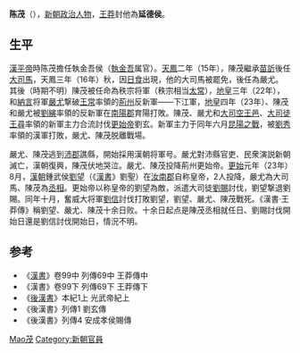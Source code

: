 {{Otheruses|陈茂}}
'''陈茂'''（{{bd|？||23年||}}），[[新朝|新朝]][[政治人物|政治人物]]，[[王莽|王莽]]封他為'''延德侯'''。

== 生平 ==
[[漢平帝|漢平帝]]時陈茂擔任執金吾侯（[[執金吾|執金吾]]属官）。[[天鳳|天鳳]]二年（15年），陳茂繼承[[苗訢|苗訢]]後任[[大司馬|大司馬]]，天鳳三年（16年）秋，因[[日食|日食]]出現，他的大司馬被罷免，後任為嚴尤。其後（時期不明）陳茂被任命為秩宗将軍（秩宗相当[[太常|太常]]），[[地皇_(王莽)|地皇]]三年（22年），和[[納言|納言]]将軍[[嚴尤|嚴尤]]撃破[[王常_(东汉)|王常]]率領的[[荊州|荊州]]反新軍——下江軍，[[地皇_(王莽)|地皇]]四年（23年）、陳茂和嚴尤被[[劉縯|劉縯]]率領的反新軍在[[南陽郡|南陽郡]]育陽打敗。陳茂、嚴尤和[[大司空|大司空]][[王邑|王邑]]、[[大司徒|大司徒]][[王尋|王尋]]率領的新軍主力合流討伐[[更始帝|更始帝]]劉玄。新軍主力于同年六月[[昆陽之戰|昆陽之戰]]，被[[劉秀|劉秀]]率領的漢軍打敗，嚴尤、陳茂脱離戰場。

嚴尤、陳茂逃到[[沛郡|沛郡]]譙縣，開始採用漢朝将軍号。嚴尤對沛縣官吏、民衆演説新朝滅亡，漢朝復興，陳茂伏地哭泣。嚴尤、陳茂投降荊州更始帝。[[更始_(漢朝)|更始]]元年（23年）8月，[[漢朝|漢朝]]鍾武侯[[劉望|劉望]]（《[[漢書|漢書]]》劉聖）在[[汝南郡|汝南郡]]自称皇帝，2人投降，嚴尤為大司馬、陳茂為[[丞相|丞相]]。更始帝以称皇帝的劉望為敵，派遣大司徒[[劉賜|劉賜]]討伐，劉望撃退劉賜。同年十月，奮威大将軍[[劉信|劉信]]討伐打敗劉望，劉望、嚴尤、陳茂戰死。《漢書·王莽傳》稱劉望、嚴尤、陳茂十余日败。十余日起点是陳茂丞相就任日、劉賜討伐開始日還是劉信討伐開始日，情況不明。

== 参考 ==
* 《[[漢書|漢書]]》卷99中 列傳69中 王莽傳中
* 《漢書》卷99下 列傳69下 王莽傳下
* 《[[後漢書|後漢書]]》本紀1上 光武帝紀上
* 《後漢書》列傳1 劉玄傳
* 《後漢書》列傳4 安成孝侯賜傳

{{Authority control}}
{{DEFAULTSORT:Chen陈}}
[[Category:陈姓|Mao茂]]
[[Category:新朝官員|Category:新朝官員]]